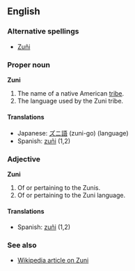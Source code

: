 ==English==
===Alternative spellings===
*[[Zuñi]]
===Proper noun===
'''Zuni'''

# The name of a native American [[tribe]].
# The language used by the Zuni tribe.

====Translations====
*Japanese: [[ズニ語]] (zuni-go) (language)
*Spanish: [[zuñi]] {{m}} (1,2)

===Adjective===
'''Zuni'''

# Of or pertaining to the Zunis.
# Of or pertaining to the Zuni language.

====Translations====

*Spanish: [[zuñi]] (1,2)

===See also===

*[[w:en:Zuni|Wikipedia article on Zuni]]